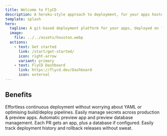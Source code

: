 ```yaml
---
title: Welcome to FlyCD
description: A heroku-style approach to deployment, for your apps hosted on Fly.
template: splash
hero:
  tagline: A git-based deployment platform for your apps, deployed on fly.io.
  image:
    file: ../../assets/houston.webp
  actions:
    - text: Get started
      link: /start/get-started/
      icon: right-arrow
      variant: primary
    - text: FlyCD Dashboard
      link: https://flycd.dev/Dashboard
      icon: external
---
```



## Benefits

<CardGrid stagger>
	<Card title="Git-based continuous deployment" icon="rocket">
		Effortless continuous deployment without worrying about YAML or optimising build/deploy pipelines.
	</Card>
	<Card title="Seamless secrets deploy" icon="puzzle">
		Easily manage secrets across production & preview apps.
	</Card>
	<Card title="Preview app + database" icon="setting">
		Automatic preview app and preview database management. Each PR gets an app, plus a database if configured.
	</Card>
	<Card title="Deployment history & rollback" icon="random">
		Easily track deployment history and rollback releases without sweat.
	</Card>
</CardGrid>
